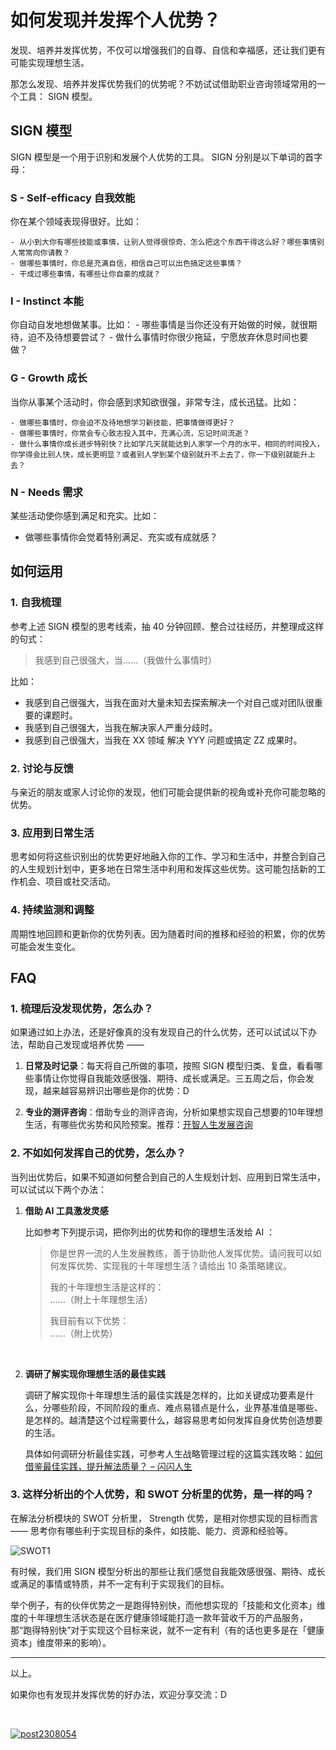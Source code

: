 # 如何发现并发挥个人优势？

发现、培养并发挥优势，不仅可以增强我们的自尊、自信和幸福感，还让我们更有可能实现理想生活。

那怎么发现、培养并发挥优势我们的优势呢？不妨试试借助职业咨询领域常用的一个工具： SIGN 模型。

## SIGN 模型

SIGN 模型是一个用于识别和发展个人优势的工具。 SIGN 分别是以下单词的首字母：

### **S** - Self-efficacy 自我效能

你在某个领域表现得很好。比如：

    - 从小到大你有哪些技能或事情，让别人觉得很惊奇、怎么把这个东西干得这么好？哪些事情别人常常向你请教？
    - 做哪些事情时，你总是充满自信，相信自己可以出色搞定这些事情？
    - 干成过哪些事情，有哪些让你自豪的成就？


### **I** - Instinct 本能

你自动自发地想做某事。比如：
    - 哪些事情是当你还没有开始做的时候，就很期待，迫不及待想要尝试？
    - 做什么事情时你很少拖延，宁愿放弃休息时间也要做？



### **G** - Growth 成长

当你从事某个活动时，你会感到求知欲很强，非常专注，成长迅猛。比如：

    - 做哪些事情时，你会迫不及待地想学习新技能，把事情做得更好？
    - 做哪些事情时，你常会专心致志投入其中，充满心流，忘记时间流逝？
    - 做什么事情你成长进步特别快？比如学几天就能达到人家学一个月的水平，相同的时间投入，你学得会比别人快，成长更明显？或者别人学到某个级别就升不上去了，你一下级别就能升上去？

   

### **N** - Needs 需求

某些活动使你感到满足和充实。比如：

- 做哪些事情你会觉着特别满足、充实或有成就感？




## 如何运用

### 1. 自我梳理

参考上述 SIGN 模型的思考线索，抽 40 分钟回顾、整合过往经历，并整理成这样的句式：

> 我感到自己很强大，当……（我做什么事情时）

比如：

- 我感到自己很强大，当我在面对大量未知去探索解决一个对自己或对团队很重要的课题时。
- 我感到自己很强大，当我在解决家人严重分歧时。
- 我感到自己很强大，当我在 XX 领域 解决 YYY 问题或搞定 ZZ 成果时。

### 2. 讨论与反馈

与亲近的朋友或家人讨论你的发现，他们可能会提供新的视角或补充你可能忽略的优势。

### 3. 应用到日常生活

思考如何将这些识别出的优势更好地融入你的工作、学习和生活中，并整合到自己的人生规划计划中，更多地在日常生活中利用和发挥这些优势。这可能包括新的工作机会、项目或社交活动。


### 4. 持续监测和调整

周期性地回顾和更新你的优势列表。因为随着时间的推移和经验的积累，你的优势可能会发生变化。


## FAQ

### 1. 梳理后没发现优势，怎么办？

如果通过如上办法，还是好像真的没有发现自己的什么优势，还可以试试以下办法，帮助自己发现或培养优势 —— 

1. **日常及时记录**：每天将自己所做的事项，按照 SIGN 模型归类、复盘，看看哪些事情让你觉得自我能效感很强、期待、成长或满足。三五周之后，你会发现，越来越容易辨识出哪些是你的优势：D

2. **专业的测评咨询**：借助专业的测评咨询，分析如果想实现自己想要的10年理想生活，有哪些优劣势和风险预案。推荐：[开智人生发展咨询](https://mp.weixin.qq.com/s/wAQzkxOoXJMyk1ImrLZLXA)

### 2. 不如如何发挥自己的优势，怎么办？

当列出优势后，如果不知道如何整合到自己的人生规划计划、应用到日常生活中，可以试试以下两个办法：

1. **借助 AI 工具激发灵感**

    比如参考下列提示词，把你列出的优势和你的理想生活发给 AI ：

    > 你是世界一流的人生发展教练，善于协助他人发挥优势。请问我可以如何发挥优势、实现我的十年理想生活？请给出 10 条策略建议。
    >
    > 我的十年理想生活是这样的：<br />
    > ……（附上十年理想生活）
    >
    > 我目前有以下优势：<br />
    > ……（附上优势）

<br />

2. **调研了解实现你理想生活的最佳实践**

    调研了解实现你十年理想生活的最佳实践是怎样的，比如关键成功要素是什么，分哪些阶段，不同阶段的重点、难点易错点是什么，业界基准值是哪些、是怎样的。越清楚这个过程需要什么，越容易思考如何发挥自身优势创造想要的生活。


    具体如何调研分析最佳实践，可参考人生战略管理过程的这篇实践攻略：[如何借鉴最佳实践，提升解法质量？ – 闪闪人生](/project-meta/p2)


### 3. 这样分析出的个人优势，和 SWOT 分析里的优势，是一样的吗？

在解法分析模块的 SWOT 分析里， Strength 优势，是相对你想实现的目标而言 —— 思考你有哪些利于实现目标的条件，如技能、能力、资源和经验等。


![SWOT1](https://cdn.sunnyhuang.net/share/SWOT1.png?x-oss-process=image/watermark,t_3,fill_1,padx_200,pady_200,text_6Zeq6Zeq5Lq655Sf,rotate_330 ':size=360')

有时候，我们用 SIGN 模型分析出的那些让我们感觉自我能效感很强、期待、成长或满足的事情或特质，并不一定有利于实现我们的目标。

举个例子，有的伙伴优势之一是跑得特别快，而他想实现的「技能和文化资本」维度的十年理想生活状态是在医疗健康领域能打造一款年营收千万的产品服务，那“跑得特别快”对于实现这个目标来说，就不一定有利（有的话也更多是在「健康资本」维度带来的影响）。






---

以上。

如果你也有发现并发挥优势的好办法，欢迎分享交流：D

<br />


[![post2308054](https://cdn.sunnyhuang.net/share/banner2308047.png/webp)](/)